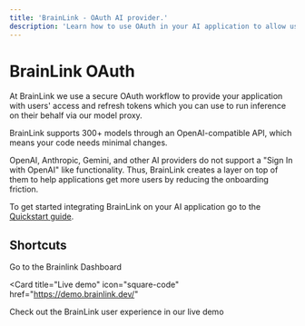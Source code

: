 ```yaml
---
title: 'BrainLink - OAuth AI provider.'
description: 'Learn how to use OAuth in your AI application to allow users to connect AI providers like OpenAI, Anthropic, Gemini, and more with one click.'
---
```


# BrainLink OAuth

At BrainLink we use a secure OAuth workflow to provide your application with users' access and refresh tokens which you can use to run inference on their behalf via our model proxy.

BrainLink supports 300+ models through an OpenAI-compatible API, which means your code needs minimal changes.

OpenAI, Anthropic, Gemini, and other AI providers do not support a "Sign In with OpenAI" like functionality. Thus, BrainLink creates a layer on top of
them to help applications get more users by reducing the onboarding friction.

To get started integrating BrainLink on your AI application go to the [Quickstart guide](/developers/quickstart).

## Shortcuts

<CardGroup>

<Card title="BrainLink dashboard" icon="file" href="https://www.brainlink.dev/dashboard">
  Go to the Brainlink Dashboard
</Card>

<Card
  title="Live demo"
  icon="square-code"
  href="https://demo.brainlink.dev/"
>
  Check out the BrainLink user experience in our live demo
</Card>

</CardGroup>
